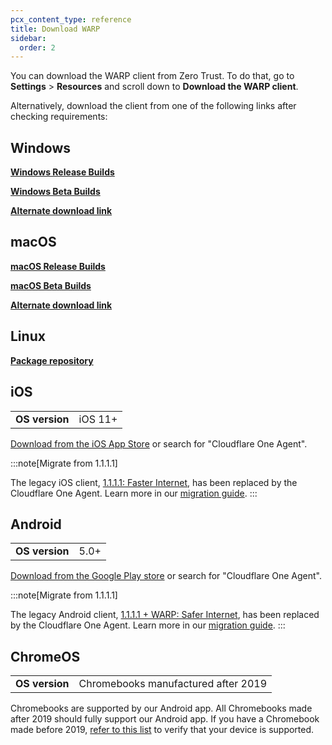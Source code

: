 ```yaml
---
pcx_content_type: reference
title: Download WARP
sidebar:
  order: 2
---
```



You can download the WARP client from Zero Trust. To do that, go to **Settings** > **Resources** and scroll down to **Download the WARP client**.

Alternatively, download the client from one of the following links after checking requirements:

<WARPReleases />

## Windows

<Render file="warp/system-requirements/windows" />

**[Windows Release Builds](https://install.appcenter.ms/orgs/cloudflare/apps/1.1.1.1-windows-1/distribution_groups/release)**

**[Windows Beta Builds](https://install.appcenter.ms/orgs/cloudflare/apps/1.1.1.1-windows/distribution_groups/beta)**

**[Alternate download link](https://one.one.one.one)**

## macOS

<Render file="warp/system-requirements/macos" />

**[macOS Release Builds](https://install.appcenter.ms/orgs/cloudflare/apps/1.1.1.1-macos-1/distribution_groups/release)**

**[macOS Beta Builds](https://install.appcenter.ms/orgs/cloudflare/apps/1.1.1.1-macos/distribution_groups/beta)**

**[Alternate download link](https://one.one.one.one)**

## Linux

<Render file="warp/system-requirements/linux" />

**[Package repository](https://pkg.cloudflareclient.com/)**

## iOS

|                |         |
| -------------- | ------- |
| **OS version** | iOS 11+ |

[Download from the iOS App Store](https://apps.apple.com/us/app/cloudflare-one-agent/id6443476492) or search for "Cloudflare One Agent".

:::note[Migrate from 1.1.1.1]

The legacy iOS client, [1.1.1.1: Faster Internet](https://apps.apple.com/us/app/1-1-1-1-faster-internet/id1423538627), has been replaced by the Cloudflare One Agent. Learn more in our [migration guide](/cloudflare-one/connections/connect-devices/warp/download-warp/cloudflare-one-agent-migration/).
:::

## Android

|                |      |
| -------------- | ---- |
| **OS version** | 5.0+ |

[Download from the Google Play store](https://play.google.com/store/apps/details?id=com.cloudflare.cloudflareoneagent) or search for "Cloudflare One Agent".

:::note[Migrate from 1.1.1.1]

The legacy Android client, [1.1.1.1 + WARP: Safer Internet](https://play.google.com/store/apps/details?id=com.cloudflare.onedotonedotonedotone), has been replaced by the Cloudflare One Agent. Learn more in our [migration guide](/cloudflare-one/connections/connect-devices/warp/download-warp/cloudflare-one-agent-migration/).
:::

## ChromeOS

|                |                                     |
| -------------- | ----------------------------------- |
| **OS version** | Chromebooks manufactured after 2019 |

Chromebooks are supported by our Android app. All Chromebooks made after 2019 should fully support our Android app. If you have a Chromebook made before 2019, [refer to this list](https://www.chromium.org/chromium-os/chrome-os-systems-supporting-android-apps/) to verify that your device is supported.
